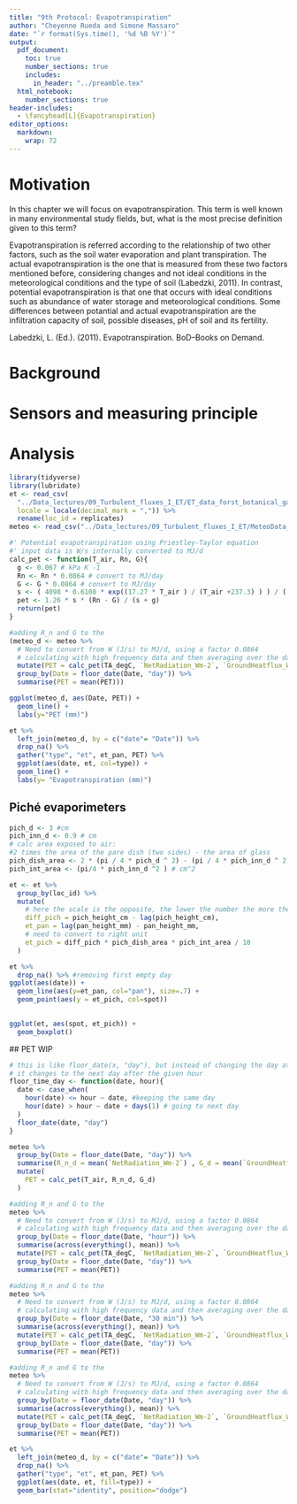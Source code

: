 ```yaml
---
title: "9th Protocol: Evapotranspiration"
author: "Cheyenne Rueda and Simone Massaro"
date: "`r format(Sys.time(), '%d %B %Y')`"
output:
  pdf_document:
    toc: true
    number_sections: true
    includes:
      in_header: "../preamble.tex"
  html_notebook:
    number_sections: true
header-includes:
  - \fancyhead[L]{Evapotranspiration}
editor_options: 
  markdown: 
    wrap: 72
---
```


# Motivation

In this chapter we will focus on evapotranspiration. This term is well known in many environmental study fields, but, what is the most precise definition given to this term?

Evapotranspiration is referred according to the relationship of two other factors, such as the soil water evaporation and plant transpiration. The actual evapotranspiration is the one that is measured from these two factors mentioned before, considering changes and not ideal conditions in the meteorological conditions and the type of soil (Labedzki, 2011). In contrast, potential evapotranspiration is that one that occurs with ideal conditions such as abundance of water storage and meteorological conditions. Some differences between potantial and actual evapotranspiration are the infiltration capacity of soil, possible diseases, pH of soil and its fertility. 

Labedzki, L. (Ed.). (2011). Evapotranspiration. BoD–Books on Demand.



# Background

# Sensors and measuring principle





# Analysis

```r
library(tidyverse)
library(lubridate)
et <- read_csv(
  "../Data_lectures/09_Turbulent_fluxes_I_ET/ET_data_forst_botanical_garden.csv",
  locale = locale(decimal_mark = ",")) %>% 
  rename(loc_id = replicates)
meteo <- read_csv("../Data_lectures/09_Turbulent_fluxes_I_ET/MeteoData_BotanicalGarden.csv")
```


```r
#' Potential evapotranspiration using Priestley-Taylor equation
#' input data is W/s internally converted to MJ/d
calc_pet <- function(T_air, Rn, G){
  g <- 0.067 # kPa K -1
  Rn <- Rn * 0.0864 # convert to MJ/day
  G <- G * 0.0864 # convert to MJ/day
  s <- ( 4098 * 0.6108 * exp((17.27 * T_air ) / (T_air +237.3) ) ) / ( T_air + 237.3 )^2
  pet <- 1.26 * s * (Rn - G) / (s + g)
  return(pet)
}
```


```r
#adding R_n and G to the 
(meteo_d <- meteo %>% 
  # Need to convert from W (J/s) to MJ/d, using a factor 0.0864
  # calculating with high frequency data and then averaging over the day
  mutate(PET = calc_pet(TA_degC, `NetRadiation_Wm-2`, `GroundHeatflux_Wm-2`)) %>% 
  group_by(Date = floor_date(Date, "day")) %>% 
  summarise(PET = mean(PET)))
```



```r
ggplot(meteo_d, aes(Date, PET)) +
  geom_line() +
  labs(y="PET (mm)")
```

```r
et %>% 
  left_join(meteo_d, by = c("date"= "Date")) %>% 
  drop_na() %>% 
  gather("type", "et", et_pan, PET) %>% 
  ggplot(aes(date, et, col=type)) +
  geom_line() +
  labs(y= "Evapotranspiration (mm)")
```

## Piché evaporimeters
```r
pich_d <- 3 #cm
pich_inn_d <- 0.9 # cm
# calc area exposed to air:
#2 times the area of the pare dish (two sides) - the area of glass
pich_dish_area <- 2 * (pi / 4 * pich_d ^ 2) - (pi / 4 * pich_inn_d ^ 2) # cm^2
pich_int_area <- (pi/4 * pich_inn_d ^2 ) # cm^2
```

```r
et <- et %>% 
  group_by(loc_id) %>% 
  mutate(
    # here the scale is the opposite, the lower the number the more the water
    diff_pich = pich_height_cm - lag(pich_height_cm),
    et_pan = lag(pan_height_mm) - pan_height_mm,
    # need to convert to right unit
    et_pich = diff_pich * pich_dish_area * pich_int_area / 10
  )
```


```r
et %>% 
  drop_na() %>% #removing first empty day
ggplot(aes(date)) +
  geom_line(aes(y=et_pan, col="pan"), size=.7) +
  geom_point(aes(y = et_pich, col=spot))
  
```
```r
ggplot(et, aes(spot, et_pich)) +
  geom_boxplot()
```



 ## PET WIP
 
```r
# this is like floor_date(x, "day"), but instead of changing the day at midnight
# it changes to the next day after the given hour
floor_time_day <- function(date, hour){
  date <- case_when(
    hour(date) <= hour ~ date, #keeping the same day
    hour(date) > hour ~ date + days(1) # going to next day
  )
  floor_date(date, "day")
}
```


```r
meteo %>% 
  group_by(Date = floor_date(Date, "day")) %>% 
  summarise(R_n_d = mean(`NetRadiation_Wm-2`) , G_d = mean(`GroundHeatflux_Wm-2`), T_air = mean(TA_degC)) %>% 
  mutate(
    PET = calc_pet(T_air, R_n_d, G_d)
  )
```


```r
#adding R_n and G to the 
meteo %>% 
  # Need to convert from W (J/s) to MJ/d, using a factor 0.0864
  # calculating with high frequency data and then averaging over the day
  group_by(Date = floor_date(Date, "hour")) %>% 
  summarise(across(everything(), mean)) %>% 
  mutate(PET = calc_pet(TA_degC, `NetRadiation_Wm-2`, `GroundHeatflux_Wm-2`)) %>% 
  group_by(Date = floor_date(Date, "day")) %>% 
  summarise(PET = mean(PET))
```

```r
#adding R_n and G to the 
meteo %>% 
  # Need to convert from W (J/s) to MJ/d, using a factor 0.0864
  # calculating with high frequency data and then averaging over the day
  group_by(Date = floor_date(Date, "30 min")) %>% 
  summarise(across(everything(), mean)) %>% 
  mutate(PET = calc_pet(TA_degC, `NetRadiation_Wm-2`, `GroundHeatflux_Wm-2`)) %>% 
  group_by(Date = floor_date(Date, "day")) %>% 
  summarise(PET = mean(PET))
```
```r
#adding R_n and G to the 
meteo %>% 
  # Need to convert from W (J/s) to MJ/d, using a factor 0.0864
  # calculating with high frequency data and then averaging over the day
  group_by(Date = floor_date(Date, "day")) %>% 
  summarise(across(everything(), mean)) %>% 
  mutate(PET = calc_pet(TA_degC, `NetRadiation_Wm-2`, `GroundHeatflux_Wm-2`)) %>% 
  group_by(Date = floor_date(Date, "day")) %>% 
  summarise(PET = mean(PET))
```

```r
et %>% 
  left_join(meteo_d, by = c("date"= "Date")) %>% 
  drop_na() %>% 
  gather("type", "et", et_pan, PET) %>% 
  ggplot(aes(date, et, fill=type)) +
  geom_bar(stat="identity", position="dodge") 
```



